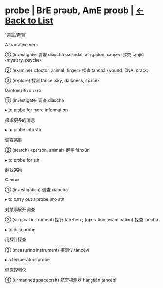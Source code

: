 = probe | BrE prəʊb, AmE proʊb | [[/wordsi|<-Back to List]] =

`调查/探测`

A.transitive verb

① (investigate) 调查 diàochá ‹scandal, allegation, cause›; 探究 tànjiū ‹mystery, psyche›

② (examine) «doctor, animal, finger» 探查 tànchá ‹wound, DNA, crack›

③ (explore) 探测 tàncè ‹sky, darkness, space›

B.intransitive verb

① (investigate) 调查 diàochá

▸ to probe for more information

探求更多的消息

▸ to probe into sth

调查某事

② (search) «person, animal» 翻寻 fānxún

▸ to probe for sth

翻找某物

C.noun

① (investigation) 调查 diàochá

▸ to carry out a probe into sth

对某事展开调查

② (surgical instrument) 探针 tànzhēn ; (operation, examination) 探查 tànchá

▸ to do a probe

用探针探查

③ (measuring instrument) 探测仪 tàncèyí

▸ a temperature probe

温度探测仪

④ (unmanned spacecraft) 航天探测器 hángtiān tàncèqì


